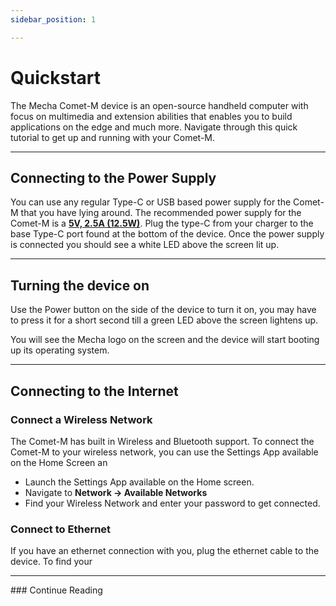 ```yaml
---
sidebar_position: 1

---
```



# Quickstart

The Mecha Comet-M device is an open-source handheld computer with focus on multimedia and extension abilities that enables you to build applications on the edge and much more.
Navigate through this quick tutorial to get up and running with your Comet-M.

<hr class="openapi__divider" />



## Connecting to the Power Supply

You can use any regular Type-C or USB based power supply for the Comet-M that you have lying around. The recommended power supply for the Comet-M is a <strong><u>5V, 2.5A (12.5W)</u></strong>. 
Plug the type-C from your charger to the base Type-C port found at the bottom of the device. Once the power supply is connected you should see a white LED above the screen lit up.

<hr class="openapi__divider" />

## Turning the device on

Use the Power button on the side of the device to turn it on, you may have to press it for a short second till a green LED above the screen lightens up.

You will see the Mecha logo on the screen and the device will start booting up its operating system.


<hr class="openapi__divider" />

## Connecting to the Internet

### Connect a Wireless Network

The Comet-M has built in Wireless and Bluetooth support. To connect the Comet-M to your wireless network, you can use the Settings App available on the Home Screen an

- Launch the Settings App available on the Home screen.
- Navigate to **Network → Available Networks**
- Find your Wireless Network and enter your password to get connected.


### Connect to Ethernet

If you have an ethernet connection with you, plug the ethernet cable to the device. To find your


<hr class="openapi__divider" />
### Continue Reading


<CustomGrid columns={2}>
<CustomLinkCard url={"/docs/hardware/connectivity/ssh-connectivity"} icon={"info"} title={"Connecting via SSH using PuTTY on Windows"} />
<CustomLinkCard url={"/docs/hardware/connectivity/serial-console"} icon={"info"} title={"Connecting to Serial Console via Debug UART"} />
</CustomGrid>